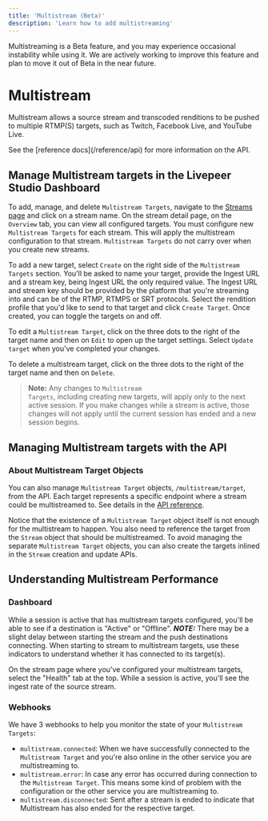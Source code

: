 ```yaml
---
title: 'Multistream (Beta)'
description: 'Learn how to add multistreaming'
---
```



<Callout>
  Multistreaming is a Beta feature, and you may experience occasional instability while using it. We are actively working to improve this feature and plan to move it out of Beta in the near future.
</Callout>

# Multistream

Multistream allows a source stream and transcoded renditions to be pushed to
multiple RTMP(S) targets, such as Twitch, Facebook Live, and YouTube
Live.

<Callout>
  See the [reference docs](/reference/api) for more information on the API.
</Callout>

## Manage Multistream targets in the Livepeer Studio Dashboard

To add, manage, and delete `Multistream Targets`, navigate to the [Streams page](https://livepeer.studio/dashboard/streams)
and click on a stream name. On the stream detail page, on the `Overview` tab,
you can view all configured targets. You must configure new
`Multistream Targets` for each stream. This will apply the multistream
configuration to that stream. `Multistream Targets` do not carry over when you
create new streams.

To add a new target, select `Create` on the right side of the
`Multistream Targets` section. You'll be asked to name your target, provide the
Ingest URL and a stream key, being Ingest URL the only required value. The
Ingest URL and stream key should be provided by the platform that you're
streaming into and can be of the RTMP, RTMPS or SRT protocols. Select the
rendition profile that you'd like to send to that target and click
`Create Target`. Once created, you can toggle the targets on and off.

To edit a `Multistream Target`, click on the three dots to the right of the
target name and then on `Edit` to open up the target settings. Select
`Update target` when you've completed your changes.

To delete a multistream target, click on the three dots to the right of the
target name and then on `Delete`.

> **Note:** Any changes to <code>Multistream Targets</code>, including creating
> new targets, will apply only to the next active session. If you make changes
> while a stream is active, those changes will not apply until the current
> session has ended and a new session begins.

## Managing Multistream targets with the API

### About Multistream Target Objects

You can also manage `Multistream Target` objects, `/multistream/target`, from
the API. Each target represents a specific endpoint where a stream could be
multistreamed to. See details in the [API reference](/reference/api).

Notice that the existence of a `Multistream Target` object itself is not enough
for the multistream to happen. You also need to reference the target from the
`Stream` object that should be multistreamed. To avoid managing the separate
`Multistream Target` objects, you can also create the targets inlined in the
`Stream` creation and update APIs.

## Understanding Multistream Performance

### Dashboard

While a session is active that has multistream targets configured, you'll be
able to see if a destination is "Active" or "Offline". **_NOTE:_** There may be
a slight delay between starting the stream and the push destinations connecting.
When starting to stream to multistream targets, use these indicators to
understand whether it has connected to its target(s).

On the stream page where you've configured your multistream targets, select the
"Health" tab at the top. While a session is active, you'll see the ingest rate
of the source stream.

### Webhooks

We have 3 webhooks to help you monitor the state of your `Multistream Targets`:

- `multistream.connected`: When we have successfully connected to the
  `Multistream Target` and you're also online in the other service you are
  multistreaming to.
- `multistream.error`: In case any error has occurred during connection to the
  `Multistream Target`. This means some kind of problem with the configuration
  or the other service you are multistreaming to.
- `multistream.disconnected`: Sent after a stream is ended to indicate that
  Multistream has also ended for the respective target.
